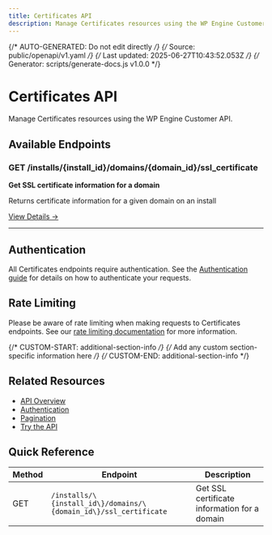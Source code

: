 ```yaml
---
title: Certificates API
description: Manage Certificates resources using the WP Engine Customer API
---
```


{/* AUTO-GENERATED: Do not edit directly */}
{/* Source: public/openapi/v1.yaml */}
{/* Last updated: 2025-06-27T10:43:52.053Z */}
{/* Generator: scripts/generate-docs.js v1.0.0 */}

# Certificates API

Manage Certificates resources using the WP Engine Customer API.

## Available Endpoints

### GET /installs/\{install_id\}/domains/\{domain_id\}/ssl_certificate

**Get SSL certificate information for a domain**

Returns certificate information for a given domain on an install

[View Details →](/api-reference/endpoints/certificates/get-domain-certificate/)

---


## Authentication

All Certificates endpoints require authentication. See the [Authentication guide](/api-reference/authentication/) for details on how to authenticate your requests.

## Rate Limiting

Please be aware of rate limiting when making requests to Certificates endpoints. See our [rate limiting documentation](/api-reference/overview/#rate-limiting) for more information.

{/* CUSTOM-START: additional-section-info */}
{/* Add any custom section-specific information here */}
{/* CUSTOM-END: additional-section-info */}

## Related Resources

- [API Overview](/api-reference/overview/)
- [Authentication](/api-reference/authentication/)
- [Pagination](/api-reference/pagination/)
- [Try the API](/try/playground/)

## Quick Reference

| Method | Endpoint | Description |
|--------|----------|-------------|
| GET | `/installs/\{install_id\}/domains/\{domain_id\}/ssl_certificate` | Get SSL certificate information for a domain |
